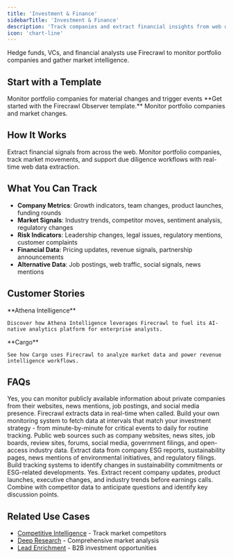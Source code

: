 ```yaml
---
title: 'Investment & Finance'
sidebarTitle: 'Investment & Finance'
description: 'Track companies and extract financial insights from web data'
icon: 'chart-line'
---
```


Hedge funds, VCs, and financial analysts use Firecrawl to monitor portfolio companies and gather market intelligence.

## Start with a Template

<Card title="Firecrawl Observer" icon="github" href="https://github.com/mendableai/firecrawl-observer">
  Monitor portfolio companies for material changes and trigger events
</Card>

<Note>
  **Get started with the Firecrawl Observer template.** Monitor portfolio companies and market changes.
</Note>

## How It Works

Extract financial signals from across the web. Monitor portfolio companies, track market movements, and support due diligence workflows with real-time web data extraction.

## What You Can Track

- **Company Metrics**: Growth indicators, team changes, product launches, funding rounds
- **Market Signals**: Industry trends, competitor moves, sentiment analysis, regulatory changes
- **Risk Indicators**: Leadership changes, legal issues, regulatory mentions, customer complaints
- **Financial Data**: Pricing updates, revenue signals, partnership announcements
- **Alternative Data**: Job postings, web traffic, social signals, news mentions

## Customer Stories

<CardGroup cols={2}>
  <Card href="https://www.firecrawl.dev/blog/how-athena-intelligence-empowers-analysts-with-firecrawl">
    **Athena Intelligence**
    
    Discover how Athena Intelligence leverages Firecrawl to fuel its AI-native analytics platform for enterprise analysts.
  </Card>
  <Card href="https://www.firecrawl.dev/blog/how-cargo-empowers-gtm-teams-with-firecrawl">
    **Cargo**
    
    See how Cargo uses Firecrawl to analyze market data and power revenue intelligence workflows.
  </Card>
</CardGroup>

## FAQs

<AccordionGroup>
  <Accordion title="Can I track private companies?">
    Yes, you can monitor publicly available information about private companies from their websites, news mentions, job postings, and social media presence.
  </Accordion>
  
  <Accordion title="How real-time is the data?">
    Firecrawl extracts data in real-time when called. Build your own monitoring system to fetch data at intervals that match your investment strategy - from minute-by-minute for critical events to daily for routine tracking.
  </Accordion>
  
  <Accordion title="What alternative data sources can I monitor?">
    Public web sources such as company websites, news sites, job boards, review sites, forums, social media, government filings, and open-access industry data.
  </Accordion>
  
  <Accordion title="How can I track ESG and sustainability signals?">
    Extract data from company ESG reports, sustainability pages, news mentions of environmental initiatives, and regulatory filings. Build tracking systems to identify changes in sustainability commitments or ESG-related developments.
  </Accordion>
  
  <Accordion title="Can Firecrawl help with earnings call preparation?">
    Yes. Extract recent company updates, product launches, executive changes, and industry trends before earnings calls. Combine with competitor data to anticipate questions and identify key discussion points.
  </Accordion>
</AccordionGroup>

## Related Use Cases

- [Competitive Intelligence](/use-cases/competitive-intelligence) - Track market competitors
- [Deep Research](/use-cases/deep-research) - Comprehensive market analysis
- [Lead Enrichment](/use-cases/lead-enrichment) - B2B investment opportunities